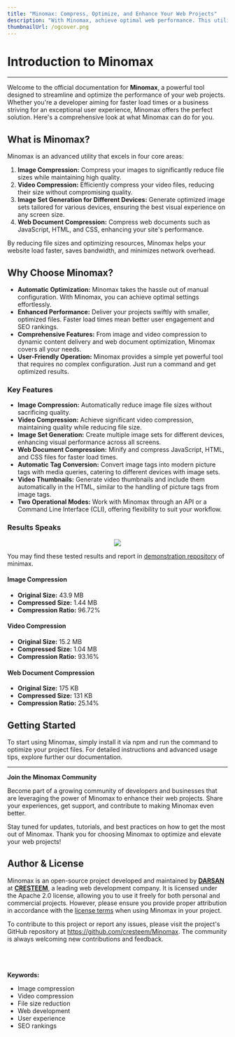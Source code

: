 ```yaml
---
title: "Minomax: Compress, Optimize, and Enhance Your Web Projects"
description: "With Minomax, achieve optimal web performance. This utility excels in compressing images, videos, and web documents, resulting in enhanced site speed, improved SEO, and a superior user experience."
thumbnailUrl: /ogcover.png
---
```


# Introduction to Minomax

---

Welcome to the official documentation for **Minomax**, a powerful tool designed to streamline and optimize the performance of your web projects. Whether you're a developer aiming for faster load times or a business striving for an exceptional user experience, Minomax offers the perfect solution. Here's a comprehensive look at what Minomax can do for you.

## What is Minomax?

Minomax is an advanced utility that excels in four core areas:

1. **Image Compression:** Compress your images to significantly reduce file sizes while maintaining high quality.
2. **Video Compression:** Efficiently compress your video files, reducing their size without compromising quality.
3. **Image Set Generation for Different Devices:** Generate optimized image sets tailored for various devices, ensuring the best visual experience on any screen size.
4. **Web Document Compression:** Compress web documents such as JavaScript, HTML, and CSS, enhancing your site's performance.

By reducing file sizes and optimizing resources, Minomax helps your website load faster, saves bandwidth, and minimizes network overhead.

## Why Choose Minomax?

- **Automatic Optimization:** Minomax takes the hassle out of manual configuration. With Minomax, you can achieve optimal settings effortlessly.
- **Enhanced Performance:** Deliver your projects swiftly with smaller, optimized files. Faster load times mean better user engagement and SEO rankings.
- **Comprehensive Features:** From image and video compression to dynamic content delivery and web document optimization, Minomax covers all your needs.
- **User-Friendly Operation:** Minomax provides a simple yet powerful tool that requires no complex configuration. Just run a command and get optimized results.

### Key Features

- **Image Compression:** Automatically reduce image file sizes without sacrificing quality.
- **Video Compression:** Achieve significant video compression, maintaining quality while reducing file size.
- **Image Set Generation:** Create multiple image sets for different devices, enhancing visual performance across all screens.
- **Web Document Compression:** Minify and compress JavaScript, HTML, and CSS files for faster load times.
- **Automatic Tag Conversion:** Convert image tags into modern picture tags with media queries, catering to different devices with image sets.
- **Video Thumbnails:** Generate video thumbnails and include them automatically in the HTML, similar to the handling of picture tags from image tags.
- **Two Operational Modes:** Work with Minomax through an API or a Command Line Interface (CLI), offering flexibility to suit your workflow.

### Results Speaks

<center><img src="/report.png" width={450} height={450}/></center>

You may find these tested results and report in [demonstration repository](https://github.com/cresteem/Minomax-Demo) of minimax.
#### Image Compression

- **Original Size:** 43.9 MB
- **Compressed Size:** 1.44 MB
- **Compression Ratio:** 96.72%

#### Video Compression

- **Original Size:** 15.2 MB
- **Compressed Size:** 1.04 MB
- **Compression Ratio:** 93.16%

#### Web Document Compression

- **Original Size:** 175 KB
- **Compressed Size:** 131 KB
- **Compression Ratio:** 25.14%

## Getting Started

To start using Minomax, simply install it via npm and run the command to optimize your project files. For detailed instructions and advanced usage tips, explore further our documentation.

---

**Join the Minomax Community**

Become part of a growing community of developers and businesses that are leveraging the power of Minomax to enhance their web projects. Share your experiences, get support, and contribute to making Minomax even better.

Stay tuned for updates, tutorials, and best practices on how to get the most out of Minomax. Thank you for choosing Minomax to optimize and elevate your web projects!


## Author & License
Minomax is an open-source project developed and maintained by  <a href="https://darsan.in"><b>DARSAN</b></a> at [**CRESTEEM**](https://cresteem.com/), a leading web development company. It is licensed under the Apache 2.0 license, allowing you to use it freely for both personal and commercial projects. However, please ensure you provide proper attribution in accordance with the [license terms](https://github.com/cresteem/Minomax/blob/main/LICENSE) when using Minomax in your project.

To contribute to this project or report any issues, please visit the project's GitHub repository at
https://github.com/cresteem/Minomax. The community is always welcoming new contributions and feedback.



<br/>
<br/>
<br/>
<strong>Keywords:</strong>
<ul className={style.keywords}>
    <li>Image compression</li>
    <li>Video compression</li>
    <li>File size reduction</li>
    <li>Web development</li>
    <li>User experience</li>
    <li>SEO rankings</li>
</ul>